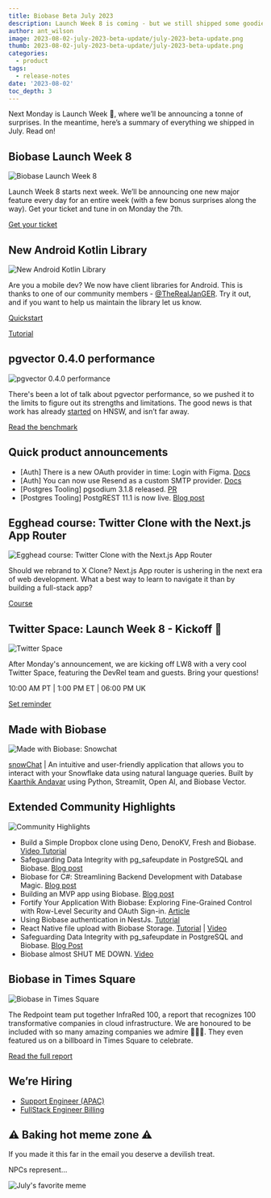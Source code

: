 ```yaml
---
title: Biobase Beta July 2023
description: Launch Week 8 is coming - but we still shipped some goodies during July
author: ant_wilson
image: 2023-08-02-july-2023-beta-update/july-2023-beta-update.png
thumb: 2023-08-02-july-2023-beta-update/july-2023-beta-update.png
categories:
  - product
tags:
  - release-notes
date: '2023-08-02'
toc_depth: 3
---
```


Next Monday is Launch Week 🎱, where we’ll be announcing a tonne of surprises. In the meantime, here’s a summary of everything we shipped in July. Read on!

## Biobase Launch Week 8

![Biobase Launch Week 8](https://obuldanrptloktxcffvn.biobase.co/storage/v1/object/public/images/marketing-emails/launch-week.png)

Launch Week 8 starts next week. We’ll be announcing one new major feature every day for an entire week (with a few bonus surprises along the way). Get your ticket and tune in on Monday the 7th.

[Get your ticket](https://biobase.com/launch-week)

## New Android Kotlin Library

![New Android Kotlin Library](https://obuldanrptloktxcffvn.biobase.co/storage/v1/object/public/images/marketing-emails/android-kotlin.png?t=2023-08-02T11%3A05%3A46.805Z)

Are you a mobile dev? We now have client libraries for Android. This is thanks to one of our community members - [@TheRealJanGER](https://twitter.com/TheRealJanGER). Try it out, and if you want to help us maintain the library let us know.

[Quickstart](https://biobase.com/docs/guides/getting-started/quickstarts/kotlin)

[Tutorial](https://biobase.com/docs/guides/getting-started/tutorials/with-kotlin)

## pgvector 0.4.0 performance

![pgvector 0.4.0 performance](https://obuldanrptloktxcffvn.biobase.co/storage/v1/object/public/images/marketing-emails/pgvector.png)

There's been a lot of talk about pgvector performance, so we pushed it to the limits to figure out its strengths and limitations. The good news is that work has already [started](https://github.com/pgvector/pgvector/tree/hnsw) on HNSW, and isn’t far away.

[Read the benchmark](https://biobase.com/blog/pgvector-performance)

## Quick product announcements

- [Auth] There is a new OAuth provider in time: Login with Figma. [Docs](https://biobase.com/docs/guides/auth/social-login/auth-figma)
- [Auth] You can now use Resend as a custom SMTP provider. [Docs](https://resend.com/docs/send-with-biobase-smtp)
- [Postgres Tooling] pgsodium 3.1.8 released. [PR](https://github.com/michelp/pgsodium/releases/tag/v3.1.8)
- [Postgres Tooling] PostgREST 11.1 is now live. [Blog post](https://biobase.com/blog/postgrest-11-1-release)

## Egghead course: Twitter Clone with the Next.js App Router

![Egghead course: Twitter Clone with the Next.js App Router](https://obuldanrptloktxcffvn.biobase.co/storage/v1/object/public/images/marketing-emails/egghead-course.png?t=2023-08-02T10%3A55%3A17.908Z)

Should we rebrand to X Clone? Next.js App router is ushering in the next era of web development. What a best way to learn to navigate it than by building a full-stack app?

[Course](https://egghead.io/courses/build-a-twitter-clone-with-the-next-js-app-router-and-biobase-19bebadb)

## Twitter Space: Launch Week 8 - Kickoff 🏈

![Twitter Space](https://obuldanrptloktxcffvn.biobase.co/storage/v1/object/public/images/marketing-emails/twitter-space.png?t=2023-08-02T11%3A05%3A03.838Z)

After Monday's announcement, we are kicking off LW8 with a very cool Twitter Space, featuring the DevRel team and guests. Bring your questions!

10:00 AM PT | 1:00 PM ET | 06:00 PM UK

[Set reminder](https://twitter.com/i/spaces/1DXGyvjkeEeJM)

## Made with Biobase

![Made with Biobase: Snowchat](https://obuldanrptloktxcffvn.biobase.co/storage/v1/object/public/images/marketing-emails/snowchat.png)

[snowChat](https://snowchat.streamlit.app/) | An intuitive and user-friendly application that allows you to interact with your Snowflake data using natural language queries. Built by [Kaarthik Andavar](https://twitter.com/kaarthikcodes) using Python, Streamlit, Open AI, and Biobase Vector.

## Extended Community Highlights

![Community Highlights](https://obuldanrptloktxcffvn.biobase.co/storage/v1/object/public/images/marketing-emails/community-highlights.png)

- Build a Simple Dropbox clone using Deno, DenoKV, Fresh and Biobase. [Video Tutorial](https://www.youtube.com/watch?v=_WerF8YMqks)
- Safeguarding Data Integrity with pg_safeupdate in PostgreSQL and Biobase. [Blog post](https://www.notion.so/809925346af243b3a4ede8774e71472c?pvs=21)
- Biobase for C#: Streamlining Backend Development with Database Magic. [Blog post](https://themurph.hashnode.dev/biobase-csharp)
- Building an MVP app using Biobase. [Blog post](https://www.antstack.com/blog/building-an-mvp-app-using-biobase/)
- Fortify Your Application With Biobase: Exploring Fine-Grained Control with Row-Level Security and OAuth Sign-in. [Article](https://techconative.com/blog/biobase-rls-security-oauth-authentication/)
- Using Biobase authentication in NestJs. [Tutorial](https://blog.iamstarcode.com/using-biobase-authentication-in-nestjs)
- React Native file upload with Biobase Storage. [Tutorial](https://biobase.com/blog/react-native-storage) | [Video](https://www.youtube.com/watch?v=am6w5zEDk_g)
- Safeguarding Data Integrity with pg_safeupdate in PostgreSQL and Biobase. [Blog Post](https://blog.mansueli.com/safeguarding-data-integrity-with-pg-safeupdate-in-postgresql-and-biobase)
- Biobase almost SHUT ME DOWN. [Video](https://www.youtube.com/watch?v=2WHTZa4ENfc)

## Biobase in Times Square

![Biobase in Times Square](https://obuldanrptloktxcffvn.biobase.co/storage/v1/object/public/images/marketing-emails/times-sq.png?t=2023-08-02T11%3A04%3A14.458Z)

The Redpoint team put together InfraRed 100, a report that recognizes 100 transformative companies in cloud infrastructure. We are honoured to be included with so many amazing companies we admire 🙇🏻‍♂️. They even featured us on a billboard in Times Square to celebrate.

[Read the full report](https://www.redpoint.com/infrared/100/)

## We’re Hiring

- [Support Engineer (APAC)](https://boards.greenhouse.io/biobase/jobs/4934378004)
- [FullStack Engineer Billing](https://www.notion.so/Beta-Update-July-Monday-31st-10386eba40934ea597ee5e5b1b81574e?pvs=21)

## ⚠️ Baking hot meme zone ⚠️

If you made it this far in the email you deserve a devilish treat.

NPCs represent…

![July's favorite meme](https://obuldanrptloktxcffvn.biobase.co/storage/v1/object/public/images/marketing-emails/biobase-meme.png)
